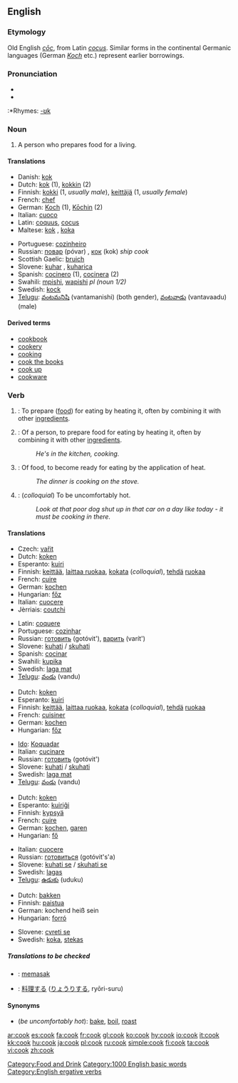 {{see|Cook}}
==English==

===Etymology===
Old English ''[[coc#Old English|cōc]]'', from Latin ''[[cocus]]''.  Similar forms in the continental Germanic languages (German ''[[Koch]]'' etc.) represent earlier borrowings.

===Pronunciation===
*{{IPA|/kʊk/}}
*{{audio|en-us-cook.ogg|Audio (US)}}
:*Rhymes: [[Rhymes:English:-ʊk|-ʊk]]

===Noun===
{{wikipedia}}
{{en-noun}}

# A person who prepares food for a living.

====Translations====
{{top}}
*Danish: [[kok]]
*Dutch: [[kok]] {{m}} (1), [[kokkin]] {{f}} (2)
*Finnish: [[kokki]] (1, ''usually male''), [[keittäjä]] (1, ''usually female'')
*French: [[chef]]
*German: [[Koch]] {{m}} (1), [[Kōchin]] {{f}} (2)
*Italian: [[cuoco]] {{m}}
*Latin: [[coquus]], [[cocus]]
*Maltese: [[kok]] {{m}}, [[koka]] {{f}}
{{mid}}
*Portuguese: [[cozinheiro]]
*Russian: [[повар]] (póvar) {{m}}, [[кок]] (kok) {{m}} ''ship cook''
*Scottish Gaelic: [[bruich]]
*Slovene: [[kuhar]] {{m}}, [[kuharica]] {{f}}
*Spanish: [[cocinero]] {{m}} (1), [[cocinera]] {{f}} (2)
*Swahili: [[mpishi]], [[wapishi]] ''pl (noun 1/2)''
*Swedish: [[kock]]
*[[Telugu]]: [[వంటమనిషి]] (vantamanishi) (both gender), [[వంటవాడు]] (vantavaadu) (male)
{{bottom}}

====Derived terms====
*[[cookbook]]
*[[cookery]]
*[[cooking]]<!--noun-->
*[[cook the books]]
*[[cook up]]
*[[cookware]]

===Verb===
{{en-verb}}

# {{transitive}}: To prepare ([[food]]) for eating by heating it, often by combining it with other [[ingredients]].
# {{intransitive}}: Of a person, to prepare food for eating by heating it, often by combining it with other [[ingredients]].
#:''He's in the kitchen, cooking.''
# {{intransitive}}: Of food, to become ready for eating by the application of heat.
#:''The dinner is cooking on the stove.''
# {{intransitive}}: (''colloquial'') To be uncomfortably hot.
#:''Look at that poor dog shut up in that car on a day like today - it must be cooking in there.''

====Translations====

{{trans-top|prepare (food) for eating}}
*Czech: [[vařit]]
*Dutch: [[koken]]
*Esperanto: [[kuiri]]
*Finnish: [[keittää]], [[laittaa ruokaa]], [[kokata]] (''colloquial''), [[tehdä]] [[ruoka]]a
*French: [[cuire]]
*German: [[kochen]]
*Hungarian: [[főz]]
*Italian: [[cuocere]]
*Jèrriais: [[coutchi]]
{{trans-mid}}
*Latin: [[coquere]]
*Portuguese: [[cozinhar]]
*Russian: [[готовить]] (gotóvit'), [[варить]] (varít')
*Slovene: [[kuhati]] / [[skuhati]]
*Spanish: [[cocinar]]
*Swahili: [[kupika]]
*Swedish: [[laga mat]]
*[[Telugu]]: [[వండు]] (vandu)
{{trans-bottom}}

{{trans-top|prepare food}}
*Dutch: [[koken]]
*Esperanto: [[kuiri]]
*Finnish: [[keittää]], [[laittaa ruokaa]], [[kokata]] (''colloquial''), [[tehdä]] [[ruoka]]a
*French: [[cuisiner]]
*German: [[kochen]]
*Hungarian: [[főz]]
{{trans-mid}}
*[[Ido]]: [[Koquadar]]
*Italian: [[cucinare]]
*Russian: [[готовить]] (gotóvit')
*Slovene: [[kuhati]] / [[skuhati]]
*Swedish: [[laga mat]]
*[[Telugu]]: [[వండు]] (vandu)
{{trans-bottom}}

{{trans-top|become ready for eating}}
*Dutch: [[koken]]
*Esperanto: [[kuiriĝi]]
*Finnish: [[kypsyä]]
*French: [[cuire]]
*German: [[kochen]], [[garen]]
*Hungarian: [[fő]]
{{trans-mid}}
*Italian: [[cuocere]]
*Russian: [[готовиться]] (gotóvit's'a)
*Slovene: [[kuhati se]] / [[skuhati se]]
*Swedish: [[lagas]]
*[[Telugu]]: [[ఉడుకు]] (uduku)
{{trans-bottom}}

{{trans-top|colloquial: be uncomfortably hot}}
*Dutch: [[bakken]]
*Finnish: [[paistua]]
*German: kochend heiß sein
*Hungarian: [[forró]]
{{trans-mid}}
*Slovene: [[cvreti se]]
*Swedish: [[koka]], [[stekas]]
{{trans-bottom}}

=====Translations to be checked=====
{{checktrans}}
*{{ttbc|Indonesian}}: [[masak|memasak]]
*{{ttbc|Japanese}}: [[料理]]する ([[りょうり]]する, ryōri-suru)

====Synonyms====
*(''be uncomfortably hot''): [[bake]], [[boil]], [[roast]]

[[Category:Food and Drink]]
[[Category:1000 English basic words]]
[[Category:English ergative verbs]]

[[ar:cook]]
[[es:cook]]
[[fa:cook]]
[[fr:cook]]
[[gl:cook]]
[[ko:cook]]
[[hy:cook]]
[[io:cook]]
[[it:cook]]
[[kk:cook]]
[[hu:cook]]
[[ja:cook]]
[[pl:cook]]
[[ru:cook]]
[[simple:cook]]
[[fi:cook]]
[[ta:cook]]
[[vi:cook]]
[[zh:cook]]